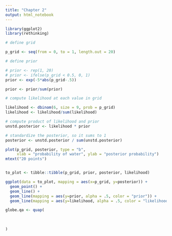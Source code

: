 ```yaml
---
title: "Chapter 2"
output: html_notebook
---
```


```r
library(ggplot2)
library(rethinking)
```



```r

# define grid

p_grid <- seq(from = 0, to = 1, length.out = 20)

# define prior

# prior <- rep(1, 20)
# prior <- ifelse(p_grid < 0.5, 0, 1)
prior <- exp(-5*abs(p_grid-.5))

prior <- prior/sum(prior)

# compute likelihood at each value in grid

likelihood <- dbinom(6, size = 9, prob = p_grid)
likelihood <- likelihood/sum(likelihood)

# compute product of likelihood and prior
unstd.posterior <- likelihood * prior

# standardize the posterior, so it sums to 1
posterior <- unstd.posterior / sum(unstd.posterior)

plot(p_grid, posterior, type = "b",
     xlab = "probability of water", ylab = "posterior probability")
mtext("20 points")


to_plot <- tibble::tibble(p_grid, prior, posterior, likelihood)

ggplot(data = to_plot, mapping = aes(x=p_grid, y=posterior)) +
  geom_point() +
  geom_line() +
  geom_line(mapping = aes(y=prior, alpha = .5, color = "prior")) +
  geom_line(mapping = aes(y=likelihood, alpha = .5, color = "likelihood"))


```

```r

globe.qa <- quap(
  
  
  
)


```

